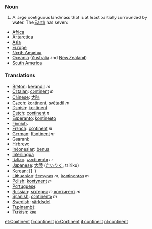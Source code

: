 === Noun ===
#A large contiguous landmass that is at least partially surrounded by water.  The [[Earth]] has seven:
*[[Africa]]
*[[Antarctica]]
*[[Asia]]
*[[Europe]]
*[[North America]]
*[[Oceania]] ([[Australia]] and [[New Zealand]])
*[[South America]]

=== Translations ===

*[[Breton]]: [[kevandir]] ''m''
*[[Catalan]]: [[continent]] ''m''
*[[Chinese]]: [[大陆]]
*[[Czech]]: [[kontinent]], [[světadíl]] ''m''
*[[Danish]]: [[kontinent]]
*[[Dutch]]: [[continent]] ''n''
*[[Esperanto]]: [[kontinento]]
*[[Finnish]]: [[]]
*[[French]]: [[continent]] ''m''
*[[German]]: [[Kontinent]] ''m''
*[[Guaraní]]: [[]]
*[[Hebrew]]: [[]] '' ''
*[[Indonesian]]: [[benua]]
*[[Interlingua]]: [[]]
*[[Italian]]: [[continente]] ''m''
*[[Japanese]]: [[大陸]] ([[たいりく]], tairiku)
*[[Korean]]: [[]] [] ()
*[[Lithuanian]]: [[žemynas]] ''m'', [[kontinentas]] ''m''
*[[Polish]]: [[kontynent]] ''m''
*[[Portuguese]]: [[]] '' ''
*[[Russian]]: [[материк]] ''m'',[[континент]] ''m'' 
*[[Spanish]]: [[continento]] ''m''
*[[Swedish]]: [[världsdel]] '' ''
*[[Tupinambá]]: [[]]
*[[Turkish]]: [[kıta]]

[[et:Continent]]
[[fr:continent]]
[[io:Continent]]
[[it:continent]]
[[nl:continent]]